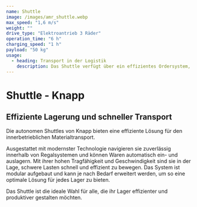 ```yaml
---
name: Shuttle
image: /images/amr_shuttle.webp
max_speed: "1,6 m/s"
weight: ""
drive_type: "Elektroantrieb 3 Räder"
operation_time: "6 h"
charging_speed: "1 h"
payload: "50 kg"
usage:
  - heading: Transport in der Logistik
    description: Das Shuttle verfügt über ein effizientes Ordersystem, das es ermöglicht, verschiedene Paketgrößen präzise von A nach B auf seiner Rollbahn zu transportieren. Dabei werden optimale Routen geplant, um Hindernissen aktiv auszuweichen. Dank seines Load Handling Devices (LHD), welches die Ladefläche variabel hoch- und runterfahren kann, ist das Shuttle in der Lage mühelos be- und entladestationenmit unterschiedlichen Höhen zu bedienen. Diese fortschrittlichen Merkmale gewährleisten eine reibungslose und effektive Abwicklung von Transportaufgaben. Das Shuttle bietet somit eine zuverlässige Lösung für den innerbetrieblichen Materialtransport, die Flexibilität, Präzision und optimierte Routenplanung kombiniert.
---
```


# Shuttle - Knapp

## Effiziente Lagerung und schneller Transport

Die autonomen Shuttles von Knapp bieten eine effiziente Lösung für den innerbetrieblichen Materialtransport.

Ausgestattet mit modernster Technologie navigieren sie zuverlässig innerhalb von Regalsystemen und können Waren automatisch ein- und auslagern.
Mit ihrer hohen Tragfähigkeit und Geschwindigkeit sind sie in der Lage, schwere Lasten schnell und effizient zu bewegen. Das System ist modular aufgebaut und kann je nach Bedarf erweitert werden, um so eine optimale Lösung für jedes Lager zu bieten.

Das Shuttle ist die ideale Wahl für alle, die ihr Lager effizienter und produktiver gestalten möchten.
